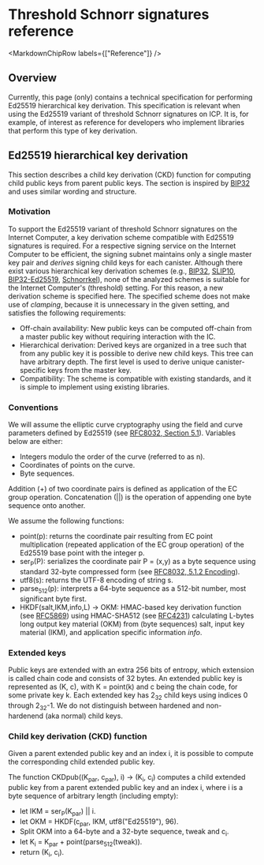 
# Threshold Schnorr signatures reference

<MarkdownChipRow labels={["Reference"]} />

## Overview
Currently, this page (only) contains a technical specification for performing Ed25519 hierarchical key derivation.
This specification is relevant when using the Ed25519 variant of threshold Schnorr signatures on ICP.
It is, for example, of interest as reference for developers who implement libraries that perform this type of key derivation.

## Ed25519 hierarchical key derivation

This section describes a child key derivation (CKD) function for computing child public keys from parent public keys.
The section is inspired by [BIP32](https://github.com/bitcoin/bips/blob/master/bip-0032.mediawiki) and uses similar wording and structure.

### Motivation

To support the Ed25519 variant of threshold Schnorr signatures on the Internet Computer, a key derivation scheme compatible with Ed25519 signatures is required.
For a respective signing service on the Internet Computer to be efficient, the signing subnet maintains only a single master key pair and _derives_ signing child keys for each canister.
Although there exist various hierarchical key derivation schemes (e.g., [BIP32](https://github.com/bitcoin/bips/blob/master/bip-0032.mediawiki), [SLIP10](https://github.com/satoshilabs/slips/blob/master/slip-0010.md), [BIP32-Ed25519](https://input-output-hk.github.io/adrestia/static/Ed25519_BIP.pdf), [Schnorrkel](https://github.com/w3f/schnorrkel)), none of the analyzed schemes is suitable for the Internet Computer's (threshold) setting.
For this reason, a new derivation scheme is specified here.
The specified scheme does not make use of _clamping_, because it is unnecessary in the given setting, and satisfies the following requirements:

- Off-chain availability: New public keys can be computed off-chain from a master public key without requiring interaction with the IC.
- Hierarchical derivation: Derived keys are organized in a tree such that from any public key it is possible to derive new child keys. This tree can have arbitrary depth. The first level is used to derive unique canister-specific keys from the master key.
- Compatibility: The scheme is compatible with existing standards, and it is simple to implement using existing libraries.

### Conventions

We will assume the elliptic curve cryptography using the field and curve parameters defined by Ed25519 (see [RFC8032, Section 5.1](https://datatracker.ietf.org/doc/html/rfc8032#section-5.1)). Variables below are either:

- Integers modulo the order of the curve (referred to as n).
- Coordinates of points on the curve.
- Byte sequences.

Addition (+) of two coordinate pairs is defined as application of the EC group operation.
Concatenation (||) is the operation of appending one byte sequence onto another.

We assume the following functions:

- point(p): returns the coordinate pair resulting from EC point multiplication (repeated application of the EC group operation) of the Ed25519 base point with the integer p.
- ser<sub>P</sub>(P): serializes the coordinate pair P = (x,y) as a byte sequence using standard 32-byte compressed form (see [RFC8032, 5.1.2 Encoding](https://datatracker.ietf.org/doc/html/rfc8032#section-5.1.2)).
- utf8(s): returns the UTF-8 encoding of string s.
- parse<sub>512</sub>(p): interprets a 64-byte sequence as a 512-bit number, most significant byte first.
- HKDF(salt,IKM,info,L) -> OKM: HMAC-based key derivation function (see [RFC5869](https://datatracker.ietf.org/doc/html/rfc5869)) using HMAC-SHA512 (see [RFC4231](https://datatracker.ietf.org/doc/html/rfc4231)) calculating L-bytes long output key material (OKM) from (byte sequences) salt, input key material (IKM), and application specific information *info*.

### Extended keys

Public keys are extended with an extra 256 bits of entropy, which extension is called chain code and consists of 32 bytes.
An extended public key is represented as (K, c), with K = point(k) and c being the chain code, for some private key k.
Each extended key has 2<sub>32</sub> child keys using indices 0 through 2<sub>32</sub>-1.
We do not distinguish between hardened and non-hardenend (aka normal) child keys.

### Child key derivation (CKD) function

Given a parent extended public key and an index i, it is possible to compute the corresponding child extended public key.

The function CKDpub((K<sub>par</sub>, c<sub>par</sub>), i) → (K<sub>i</sub>, c<sub>i</sub>) computes a child extended public key from a parent extended public key and an index i, where i is a byte sequence of arbitrary length (including empty):

- let IKM = ser<sub>P</sub>(K<sub>par</sub>) || i.
- let OKM = HKDF(c<sub>par</sub>, IKM, utf8("Ed25519"), 96).
- Split OKM into a 64-byte and a 32-byte sequence, tweak and c<sub>i</sub>.
- let K<sub>i</sub> = K<sub>par</sub> + point(parse<sub>512</sub>(tweak)).
- return (K<sub>i</sub>, c<sub>i</sub>).